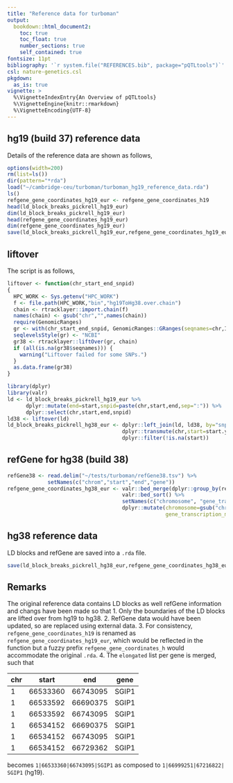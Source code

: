 ```yaml
---
title: "Reference data for turboman"
output:
  bookdown::html_document2:
    toc: true
    toc_float: true
    number_sections: true
    self_contained: true
fontsize: 11pt
bibliography: '`r system.file("REFERENCES.bib", package="pQTLtools")`'
csl: nature-genetics.csl
pkgdown:
  as_is: true
vignette: >
  %\VignetteIndexEntry{An Overview of pQTLtools}
  %\VignetteEngine{knitr::rmarkdown}
  %\VignetteEncoding{UTF-8}
---
```


## hg19 (build 37) reference data

Details of the reference data are shown as follows,

```r
options(width=200)
rm(list=ls())
dir(pattern="*rda")
load("~/cambridge-ceu/turboman/turboman_hg19_reference_data.rda")
ls()
refgene_gene_coordinates_hg19_eur <- refgene_gene_coordinates_h19
head(ld_block_breaks_pickrell_hg19_eur)
dim(ld_block_breaks_pickrell_hg19_eur)
head(refgene_gene_coordinates_hg19_eur)
dim(refgene_gene_coordinates_hg19_eur)
save(ld_block_breaks_pickrell_hg19_eur,refgene_gene_coordinates_hg19_eur,file="turboman_hg19_reference_data.rda")
```

## liftover

The script is as follows,

```r
liftover <- function(chr_start_end_snpid)
{
  HPC_WORK <- Sys.getenv("HPC_WORK")
  f <- file.path(HPC_WORK,"bin","hg19ToHg38.over.chain")
  chain <- rtracklayer::import.chain(f)
  names(chain) <- gsub("chr","",names(chain))
  require(GenomicRanges)
  gr <- with(chr_start_end_snpid, GenomicRanges::GRanges(seqnames=chr,IRanges::IRanges(start,end),snpid=snpid))
  seqlevelsStyle(gr) <- "NCBI"
  gr38 <- rtracklayer::liftOver(gr, chain)
  if (all(is.na(gr38$seqnames))) {
    warning("Liftover failed for some SNPs.")
  }
  as.data.frame(gr38)
}

library(dplyr)
library(valr)
ld <- ld_block_breaks_pickrell_hg19_eur %>%
      dplyr::mutate(end=start,snpid=paste(chr,start,end,sep=":")) %>%
      dplyr::select(chr,start,end,snpid)
ld38 <- liftover(ld)
ld_block_breaks_pickrell_hg38_eur <- dplyr::left_join(ld, ld38, by="snpid") %>%
                                     dplyr::transmute(chr,start=start.y) %>%
                                     dplyr::filter(!is.na(start))
```

## refGene for hg38 (build 38)

```r
refGene38 <- read.delim("~/tests/turboman/refGene38.tsv") %>%
             setNames(c("chrom","start","end","gene"))
refgene_gene_coordinates_hg38_eur <- valr::bed_merge(dplyr::group_by(refGene38,gene)) %>%
                                     valr::bed_sort() %>%
                                     setNames(c("chromosome", "gene_transcription_start", "gene_transcription_stop", "gene_name")) %>%
                                     dplyr::mutate(chromosome=gsub("chr","",chromosome),
                                                   gene_transcription_midposition=(gene_transcription_start+gene_transcription_stop)/2)
```

## hg38 reference data

LD blocks and refGene are saved into a `.rda` file.

```r
save(ld_block_breaks_pickrell_hg38_eur,refgene_gene_coordinates_hg38_eur,file="urboman_hg38_reference_data.rda")
```

## Remarks

The original reference data contains LD blocks as well refGene information and changs have been made so that
1. Only the boundaries of the LD blocks are lifted over from hg19 to hg38.
2. RefGene data would have been updated, so are replaced using external data.
3. For consistency, `refgene_gene_coordinates_h19` is renamed as `refgene_gene_coordinates_hg19_eur`, which would be reflected in the function but a fuzzy prefix `refgene_gene_coordinates_h` would accommodate the original `.rda`.
4. The `elongated` list per gene is merged, such that

chr|start|end|gene
---|-----|---|-----------
1|66533360|66743095|SGIP1
1|66533592|66690375|SGIP1
1|66533592|66743095|SGIP1
1|66534152|66690375|SGIP1
1|66534152|66743095|SGIP1
1|66534152|66729362|SGIP1

becomes `1|66533360|66743095|SGIP1` as composed to `1|66999251|67216822| SGIP1` (hg19).
